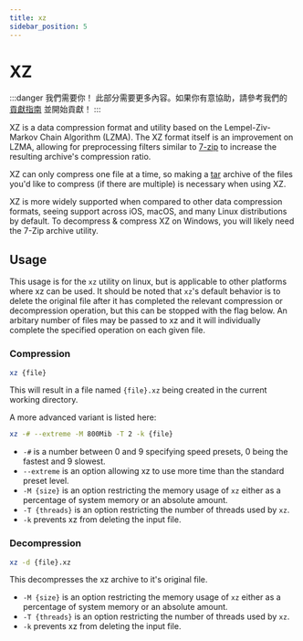 ```yaml
---
title: xz
sidebar_position: 5
---
```


# XZ

:::danger 我們需要你！
此部分需要更多內容。如果你有意協助，請參考我們的 [貢獻指南](../contribution-guide.mdx) 並開始貢獻！
:::

XZ is a data compression format and utility based on the Lempel-Ziv-Markov Chain Algorithm (LZMA). The XZ format itself is an improvement on LZMA, allowing for preprocessing filters similar to [7-zip](../data/7z.mdx) to increase the resulting archive's compression ratio.

XZ can only compress one file at a time, so making a [tar](./tar.mdx) archive of the files you'd like to compress (if there are multiple) is necessary when using XZ.

XZ is more widely supported when compared to other data compression formats, seeing support across iOS, macOS, and many Linux distributions by default. To decompress & compress XZ on Windows, you will likely need the 7-Zip archive utility.

## Usage
This usage is for the `xz` utility on linux, but is applicable to other platforms where xz can be used. It should be noted that `xz`'s default behavior is to delete the original file after it has completed the relevant compression or decompression operation, but this can be stopped with the flag below. An arbitary number of files may be passed to xz and it will individually complete the specified operation on each given file.

### Compression
```bash
xz {file}
```
This will result in a file named `{file}.xz` being created in the current working directory.

A more advanced variant is listed here:
```bash
xz -# --extreme -M 800Mib -T 2 -k {file}
```

- `-#` is a number between 0 and 9 specifying speed presets, 0 being the fastest and 9 slowest.
- `--extreme` is an option allowing xz to use more time than the standard preset level.
- `-M {size}` is an option restricting the memory usage of `xz` either as a percentage of system memory or an absolute amount.
- `-T {threads}` is an option restricting the number of threads used by `xz`.
- `-k` prevents xz from deleting the input file.

### Decompression
```bash
xz -d {file}.xz
```
This decompresses the xz archive to it's original file.

- `-M {size}` is an option restricting the memory usage of `xz` either as a percentage of system memory or an absolute amount.
- `-T {threads}` is an option restricting the number of threads used by `xz`.
- `-k` prevents xz from deleting the input file.